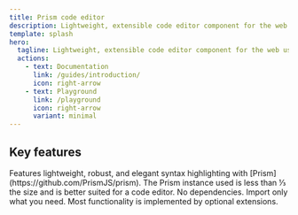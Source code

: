 ```yaml
---
title: Prism code editor
description: Lightweight, extensible code editor component for the web using Prism.
template: splash
hero:
  tagline: Lightweight, extensible code editor component for the web using Prism
  actions:
    - text: Documentation
      link: /guides/introduction/
      icon: right-arrow
    - text: Playground
      link: /playground
      icon: right-arrow
      variant: minimal
---
```



## Key features

<CardGrid stagger>
	<Card title="Syntax highlighting with Prism" icon="pencil">
		Features lightweight, robust, and elegant syntax highlighting with [Prism](https://github.com/PrismJS/prism).
		The Prism instance used is less than ⅓ the size and is better suited for a code editor.
	</Card>
	<Card title="Zero bloat" icon="add-document">
		No dependencies. Import only what you need.
	</Card>
	<Card title="Extensible" icon="setting">
		Most functionality is implemented by optional extensions.
	</Card>
</CardGrid>

